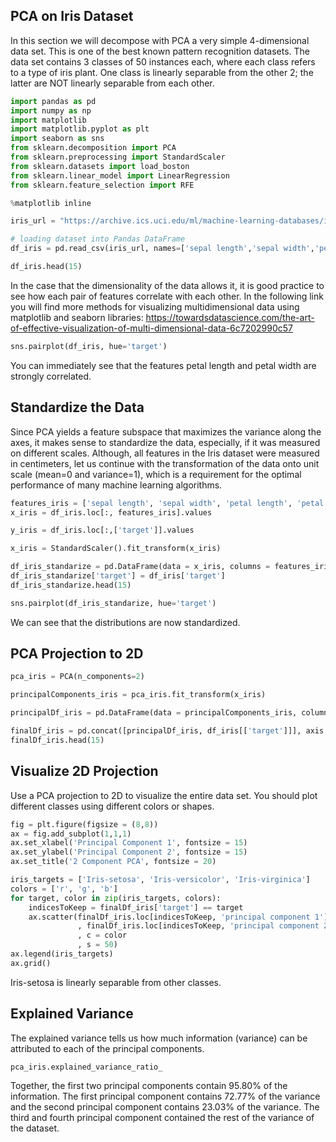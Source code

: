 ## PCA on Iris Dataset

In this section we will decompose with PCA a very simple 4-dimensional data set. This is one of the best known pattern recognition datasets. The data set contains 3 classes of 50 instances each, where each class refers to a type of iris plant. One class is linearly separable from the other 2; the latter are NOT linearly separable from each other.

```python
import pandas as pd
import numpy as np
import matplotlib
import matplotlib.pyplot as plt
import seaborn as sns
from sklearn.decomposition import PCA
from sklearn.preprocessing import StandardScaler
from sklearn.datasets import load_boston
from sklearn.linear_model import LinearRegression
from sklearn.feature_selection import RFE

%matplotlib inline
```

```python
iris_url = "https://archive.ics.uci.edu/ml/machine-learning-databases/iris/iris.data"

# loading dataset into Pandas DataFrame
df_iris = pd.read_csv(iris_url, names=['sepal length','sepal width','petal length','petal width','target'])

df_iris.head(15)
```

In the case that the dimensionality of the data allows it, it is good practice to see how each pair of features correlate with each other. In the following link you will find more methods for visualizing multidimensional data using matplotlib and seaborn libraries:
https://towardsdatascience.com/the-art-of-effective-visualization-of-multi-dimensional-data-6c7202990c57

```python
sns.pairplot(df_iris, hue='target')
```

You can immediately see that the features petal length and petal width are strongly correlated.

## Standardize the Data

Since PCA yields a feature subspace that maximizes the variance along the axes, it makes sense to standardize the data, especially, if it was measured on different scales. Although, all features in the Iris dataset were measured in centimeters, let us continue with the transformation of the data onto unit scale (mean=0 and variance=1), which is a requirement for the optimal performance of many machine learning algorithms.

```python
features_iris = ['sepal length', 'sepal width', 'petal length', 'petal width']
x_iris = df_iris.loc[:, features_iris].values

y_iris = df_iris.loc[:,['target']].values

x_iris = StandardScaler().fit_transform(x_iris)

df_iris_standarize = pd.DataFrame(data = x_iris, columns = features_iris)
df_iris_standarize['target'] = df_iris['target']
df_iris_standarize.head(15)

sns.pairplot(df_iris_standarize, hue='target')
```

We can see that the distributions are now standardized.

## PCA Projection to 2D

```python
pca_iris = PCA(n_components=2)

principalComponents_iris = pca_iris.fit_transform(x_iris)

principalDf_iris = pd.DataFrame(data = principalComponents_iris, columns = ['principal component 1', 'principal component 2'])

finalDf_iris = pd.concat([principalDf_iris, df_iris[['target']]], axis = 1)
finalDf_iris.head(15)
```

## Visualize 2D Projection

Use a PCA projection to 2D to visualize the entire data set. You should plot different classes using different colors or shapes.

```python
fig = plt.figure(figsize = (8,8))
ax = fig.add_subplot(1,1,1)
ax.set_xlabel('Principal Component 1', fontsize = 15)
ax.set_ylabel('Principal Component 2', fontsize = 15)
ax.set_title('2 Component PCA', fontsize = 20)

iris_targets = ['Iris-setosa', 'Iris-versicolor', 'Iris-virginica']
colors = ['r', 'g', 'b']
for target, color in zip(iris_targets, colors):
    indicesToKeep = finalDf_iris['target'] == target
    ax.scatter(finalDf_iris.loc[indicesToKeep, 'principal component 1']
               , finalDf_iris.loc[indicesToKeep, 'principal component 2']
               , c = color
               , s = 50)
ax.legend(iris_targets)
ax.grid()
```

Iris-setosa is linearly separable from other classes.

## Explained Variance

The explained variance tells us how much information (variance) can be attributed to each of the principal components.

```python
pca_iris.explained_variance_ratio_
```

Together, the first two principal components contain 95.80% of the information. The first principal component contains 72.77% of the variance and the second principal component contains 23.03% of the variance. The third and fourth principal component contained the rest of the variance of the dataset.

